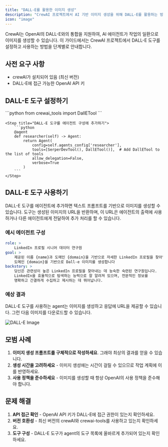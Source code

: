 ```yaml
---
title: "DALL-E를 활용한 이미지 생성"
description: "CrewAI 프로젝트에서 AI 기반 이미지 생성을 위해 DALL-E를 활용하는 방법을 알아보세요"
icon: "image"
---
```


CrewAI는 OpenAI의 DALL-E와의 통합을 지원하여, AI 에이전트가 작업의 일환으로 이미지를 생성할 수 있습니다. 이 가이드에서는 CrewAI 프로젝트에서 DALL-E 도구를 설정하고 사용하는 방법을 단계별로 안내합니다.

## 사전 요구 사항

- crewAI가 설치되어 있음 (최신 버전)
- DALL-E에 접근 가능한 OpenAI API 키

## DALL-E 도구 설정하기

<Steps>
    <Step title="DALL-E 도구 임포트하기">
        ```python
        from crewai_tools import DallETool
        ```
    </Step>

    <Step title="DALL-E 도구를 에이전트 구성에 추가하기">
        ```python
        @agent
        def researcher(self) -> Agent:
            return Agent(
                config=self.agents_config['researcher'],
                tools=[SerperDevTool(), DallETool()],  # Add DallETool to the list of tools
                allow_delegation=False,
                verbose=True
            )
        ```
    </Step>
</Steps>

## DALL-E 도구 사용하기

DALL-E 도구를 에이전트에 추가하면 텍스트 프롬프트를 기반으로 이미지를 생성할 수 있습니다. 도구는 생성된 이미지의 URL을 반환하며, 이 URL은 에이전트의 출력에 사용하거나 다른 에이전트에게 전달하여 추가 처리를 할 수 있습니다.

### 예시 에이전트 구성

```yaml
role: >
    LinkedIn 프로필 시니어 데이터 연구원
goal: >
    제공된 이름 {name}과 도메인 {domain}을 기반으로 자세한 LinkedIn 프로필을 찾아냅니다
    도메인 {domain}을 기반으로 Dall-e 이미지를 생성합니다
backstory: >
    당신은 관련성이 높은 LinkedIn 프로필을 찾아내는 데 능숙한 숙련된 연구원입니다.
    LinkedIn을 효율적으로 탐색하는 능력으로 잘 알려져 있으며, 전문적인 정보를
    명확하고 간결하게 수집하고 제시하는 데 뛰어납니다.
```

### 예상 결과

DALL-E 도구를 사용하는 agent는 이미지를 생성하고 응답에 URL을 제공할 수 있습니다. 그런 다음 이미지를 다운로드할 수 있습니다.

<Frame>
    <img src="/images/enterprise/dall-e-image.png" alt="DALL-E Image" />
</Frame>

## 모범 사례

1. **이미지 생성 프롬프트를 구체적으로 작성하세요**. 그래야 최상의 결과를 얻을 수 있습니다.
2. **생성 시간을 고려하세요** - 이미지 생성에는 시간이 걸릴 수 있으므로 작업 계획에 이를 반영하세요.
3. **사용 정책을 준수하세요** - 이미지를 생성할 때 항상 OpenAI의 사용 정책을 준수해야 합니다.

## 문제 해결

1. **API 접근 확인** - OpenAI API 키가 DALL-E에 접근 권한이 있는지 확인하세요.
2. **버전 호환성** - 최신 버전의 crewAI와 crewai-tools를 사용하고 있는지 확인하세요.
3. **도구 구성** - DALL-E 도구가 agent의 도구 목록에 올바르게 추가되어 있는지 확인하세요.